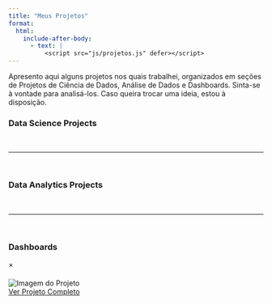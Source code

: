 ```yaml
---
title: "Meus Projetos"
format:
  html:
    include-after-body:
      - text: |
          <script src="js/projetos.js" defer></script>
---
```


Apresento aqui alguns projetos nos quais trabalhei, organizados em seções de Projetos de Ciência de Dados, Análise de Dados e Dashboards. Sinta-se à vontade para analisá-los. Caso queira trocar uma ideia, estou à disposição.

### Data Science Projects

<div id="ds-swiper" class="swiper projetos-swiper">
  <div class="swiper-wrapper">
  </div>
  <div class="swiper-button-next"></div>
  <div class="swiper-button-prev"></div>
  <div class="swiper-pagination"></div>
</div>

<br>
<hr>
<br>

### Data Analytics Projects

<div id="da-swiper" class="swiper projetos-swiper">
  <div class="swiper-wrapper">
  </div>
  <div class="swiper-button-next"></div>
  <div class="swiper-button-prev"></div>
  <div class="swiper-pagination"></div>
</div>

<br>
<hr>
<br>

### Dashboards

<div id="dash-swiper" class="swiper projetos-swiper">
  <div class="swiper-wrapper">
  </div>
  <div class="swiper-button-next"></div>
  <div class="swiper-button-prev"></div>
  <div class="swiper-pagination"></div>
</div>


```{=html}
<div id="projectModal" class="modal">
  <div class="modal-content">
    <span class="close-button">&times;</span>
    <h3 id="modal-title" style="margin-top: 20px;"></h3>
    <p id="modal-desc"></p>
    <img id="modal-img" src="" alt="Imagem do Projeto">
    <br>
    <a id="modal-link" href="#" class="btn btn-primary" target="_blank">Ver Projeto Completo</a>
  </div>
</div>
```